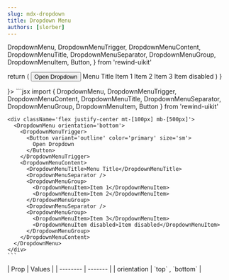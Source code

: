 ```yaml
---
slug: mdx-dropdown
title: Dropdown Menu
authors: [slorber]
---
```


  DropdownMenu,
  DropdownMenuTrigger,
  DropdownMenuContent,
  DropdownMenuTitle,
  DropdownMenuSeparator,
  DropdownMenuGroup,
  DropdownMenuItem,
  Button,
} from 'rewind-uikit'

  return (
    <DropdownMenu className='mb-[50px] mt-[50px] ' orientation='bottom'>
      <DropdownMenuTrigger>
        <Button variant='outline' color='primary' size='sm'>
          Open Dropdown
        </Button>
      </DropdownMenuTrigger>
      <DropdownMenuContent>
        <DropdownMenuTitle>Menu Title</DropdownMenuTitle>
        <DropdownMenuSeparator />
        <DropdownMenuGroup>
          <DropdownMenuItem>Item 1</DropdownMenuItem>
          <DropdownMenuItem>Item 2</DropdownMenuItem>
        </DropdownMenuGroup>
        <DropdownMenuSeparator />
        <DropdownMenuGroup>
          <DropdownMenuItem>Item 3</DropdownMenuItem>
          <DropdownMenuItem disabled>Item disabled</DropdownMenuItem>
        </DropdownMenuGroup>
      </DropdownMenuContent>
    </DropdownMenu>
  )
}

<div className="flex flex-col gap-8 justify-center items-center">
  <DocsTemplate preview={<DropdownPreview />}>
    ```jsx
    import { DropdownMenu, DropdownMenuTrigger, DropdownMenuContent, 
            DropdownMenuTitle, DropdownMenuSeparator, DropdownMenuGroup, 
            DropdownMenuItem, Button } from 'rewind-uikit'

    <div className='flex justify-center mt-[100px] mb-[500px]'>
      <DropdownMenu orientation='bottom'>
        <DropdownMenuTrigger>
          <Button variant='outline' color='primary' size='sm'>
            Open Dropdown
          </Button>
        </DropdownMenuTrigger>
        <DropdownMenuContent>
          <DropdownMenuTitle>Menu Title</DropdownMenuTitle>
          <DropdownMenuSeparator />
          <DropdownMenuGroup>
            <DropdownMenuItem>Item 1</DropdownMenuItem>
            <DropdownMenuItem>Item 2</DropdownMenuItem>
          </DropdownMenuGroup>
          <DropdownMenuSeparator />
          <DropdownMenuGroup>
            <DropdownMenuItem>Item 3</DropdownMenuItem>
            <DropdownMenuItem disabled>Item disabled</DropdownMenuItem>
          </DropdownMenuGroup>
        </DropdownMenuContent>
      </DropdownMenu>
    </div>
    ```

  </DocsTemplate>
   <div> 
    | Prop    | Values |
    | -------- | ------- |
    | orientation | `top` , `bottom` |
  </div>
</div>
